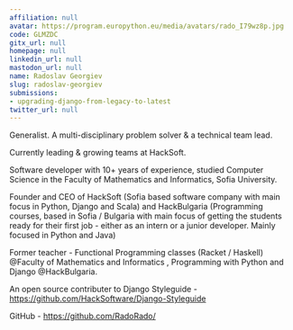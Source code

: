 ```yaml
---
affiliation: null
avatar: https://program.europython.eu/media/avatars/rado_I79wz8p.jpg
code: GLMZDC
gitx_url: null
homepage: null
linkedin_url: null
mastodon_url: null
name: Radoslav Georgiev
slug: radoslav-georgiev
submissions:
- upgrading-django-from-legacy-to-latest
twitter_url: null
---
```


Generalist. A multi-disciplinary problem solver & a technical team lead.

Currently leading & growing teams at HackSoft.

Software developer with 10+ years of experience, studied Computer Science in the Faculty of Mathematics and Informatics, Sofia University.

Founder and CEO of HackSoft (Sofia based software company with main focus in Python, Django and Scala) and HackBulgaria (Programming courses, based in Sofia / Bulgaria with main focus of getting the students ready for their first job - either as an intern or a junior developer. Mainly focused in Python and Java)

Former teacher - Functional Programming classes (Racket / Haskell) @Faculty of Mathematics and Informatics , Programming with Python and Django @HackBulgaria.

An open source contributer to Django Styleguide - https://github.com/HackSoftware/Django-Styleguide

GitHub - https://github.com/RadoRado/